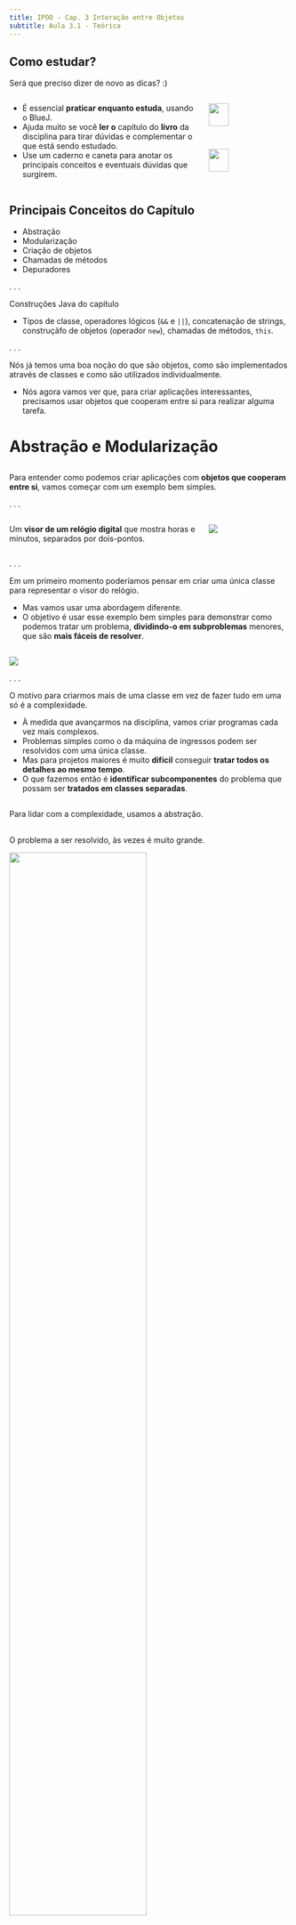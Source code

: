 ```yaml
---
title: IPOO - Cap. 3 Interação entre Objetos
subtitle: Aula 3.1 - Teórica
---
```



## Como estudar? {.smaller}

Será que preciso dizer de novo as [dicas]{.alert}? :)

:::: {.columns}

::: {.column width="70%"}

- É essencial **praticar enquanto estuda**, usando o BlueJ.
- Ajuda muito se você **ler o** capítulo do **livro** da disciplina para tirar dúvidas e complementar o que está sendo estudado.
- Use um caderno e caneta para [anotar]{.alert} os principais [conceitos]{.alert} e eventuais [dúvidas]{.alert} que surgirem.

:::

::: {.column width="30%"}
![](imagens/bluej_completo_vertical.png){fig-alt="Prints do BlueJ." width=50%}
![](imagens/livro_bluej.png){fig-alt="Capa do livro do Barnes e Kolling." fig-align="left" width=50%}
:::

::::

## Principais Conceitos do Capítulo {.smaller}

::: {.nonincremental}
- Abstração
- Modularização
- Criação de objetos
- Chamadas de métodos
- Depuradores
:::

. . .

Construções Java do capítulo

::: {.nonincremental}
- Tipos de classe, operadores lógicos (`&&` e `||`), concatenação de strings, construçãfo de objetos (operador `new`), chamadas de métodos, `this`.
:::

. . .

Nós já temos uma boa noção do que são objetos, como são implementados através de classes e como são utilizados individualmente.

- Nós agora vamos ver que, para criar aplicações interessantes, precisamos usar objetos que cooperam entre si para realizar alguma tarefa.

# Abstração e Modularização {background-color="#40666e"}

## {.smaller}

Para entender como podemos criar aplicações com **objetos que cooperam entre si**, vamos começar com um exemplo bem simples.

. . .

:::: {.columns}

::: {.column width="70%"}
Um **visor de um relógio digital** que mostra horas e minutos, separados por dois-pontos.
:::

::: {.column width="30%"}
![](imagens/visor_relogio_digital.png)
:::

::::

. . .

Em um primeiro momento poderíamos pensar em criar uma única classe para representar o visor do relógio.

- Mas vamos usar uma abordagem diferente.
- O objetivo é usar esse exemplo bem simples para demonstrar como podemos tratar um problema, **dividindo-o em subproblemas** menores, que são **mais fáceis de resolver**.

## {.smaller}

![](imagens/duvida_modularizacao.png)

. . .

O motivo para criarmos mais de uma classe em vez de fazer tudo em uma só é a [complexidade]{.alert}.

- À medida que avançarmos na disciplina, vamos criar programas cada vez mais complexos.
- Problemas simples como o da máquina de ingressos podem ser resolvidos com uma única classe.
- Mas para projetos maiores é muito **difícil** conseguir **tratar todos os detalhes ao mesmo tempo**.
- O que fazemos então é **identificar subcomponentes** do problema que possam ser **tratados em classes separadas**.

## {.smaller}

Para lidar com a complexidade, usamos a [abstração]{.alert}.

## {.smaller auto-animate=true}

::: {.nonincremental}

O problema a ser resolvido, às vezes é muito grande.

![](imagens/dividir-conquistar-1.png){.relative width="70%"}

:::


## {.smaller auto-animate=true}

::: {.nonincremental}

O problema a ser resolvido, às vezes é muito grande.

- Nós então dividimos o problema subproblemas.

![](imagens/dividir-conquistar-2.png){.relative width="70%"}

:::


## {.smaller auto-animate=true}

::: {.nonincremental}

O problema a ser resolvido, às vezes é muito grande.

- Nós então dividimos o problema subproblemas.
  - E dividimos novamente em problemas ainda menores.

![](imagens/dividir-conquistar-3.png){.relative width="70%"}

:::

## {.smaller auto-animate=true}

::: {.nonincremental}

O problema a ser resolvido, às vezes é muito grande.

- Nós então dividimos o problema subproblemas.
  - E dividimos novamente em problemas ainda menores.
  - Fazemos isso até que eles sejam pequenos o suficiente para que consigamos lidar com eles.

![](imagens/dividir-conquistar-3.png){.relative width="70%"}

:::

## {.smaller auto-animate=true}

::: {.nonincremental}

O problema a ser resolvido, às vezes é muito grande.

- Nós então dividimos o problema subproblemas.
  - E dividimos novamente em problemas ainda menores.
  - Fazemos isso até que eles sejam pequenos o suficiente para que consigamos lidar com eles.
- Depois dos subproblemas estarem resolvidos, não pensamos mais nos detalhes deles.

![](imagens/dividir-conquistar-3.png){.relative width="70%"}

:::

## {.smaller auto-animate=true}

::: {.nonincremental}

O problema a ser resolvido, às vezes é muito grande.

- Nós então dividimos o problema subproblemas.
  - E dividimos novamente em problemas ainda menores.
  - Fazemos isso até que eles sejam pequenos o suficiente para que consigamos lidar com eles.
- Depois dos subproblemas estarem resolvidos, não pensamos mais nos detalhes deles.
  - E os utilizamos como blocos (caixa-preta) para resolver os problemas maiores.

![](imagens/dividir-conquistar-4.png){.relative width="70%"}

:::

## {.smaller auto-animate=true}

::: {.nonincremental}

O problema a ser resolvido, às vezes é muito grande.

- Nós então dividimos o problema subproblemas.
  - E dividimos novamente em problemas ainda menores.
  - Fazemos isso até que eles sejam pequenos o suficiente para que consigamos lidar com eles.
- Depois dos subproblemas estarem resolvidos, não pensamos mais nos detalhes deles.
  - E os utilizamos como blocos (caixa-preta) para resolver os problemas maiores.
  - Até termos todo o problema resolvido.

![](imagens/dividir-conquistar-5.png){.relative width="70%"}

:::

## {.smaller}

Essa técnica de dividir o problema em problemas menores é chamada de [dividir para conquistar]{.alert}.

. . .

Podemos entender isso melhor com um exemplo.

## {.smaller}

Vamos pensar em uma equipe de engenheiros **projetando um carro**.

- Eles pensam nas **partes do carro**: *design*, tamanho, local do motor, quantidade de assentos, espaçamento entre rodas, etc.

![](imagens/engenheiros_carro.jpg){width="40%"}^[Imagem de vectorjuice no Freepik ]



## {.smaller}

Outra equipe de engenheiros projeta o **motor**.

- Eles pensam em cada **parte do motor**: as cilindradas, o mecanismo de injeção, a eletrônica, etc.
- Para eles o motor não é uma peça única, e sim **um sistema complexo** de várias partes
  ![](imagens/motor_carro.png){width="50%"}

- Uma delas pode ser a vela de ignição.


## {.smaller}

Há então uma terceira equipe de engenheiros (muitas vezes de outra empresa) que projeta a **vela de ignição**.

- Eles pensam na vela como um sistema com **várias partes**.
  ![](imagens/vela_ignicao.png){width="50%"}
- Eles podem ter feito estudos complexos para saber o metal certo a ser usado, e como é o processo detalhado de fabricação e instalação.

# {.smaller}

A mesma coisa acontece com as outras partes do carro.

. . .

:::: {.columns}

::: {.column width="50%"}
Um *designer* de alto nível vai pensar no **pneu como uma peça única**.

![](imagens/pneu.png){width="30%"} 
:::

::: {.column width="50%"}
::: {.fragment}
Mas outro engenheiro estuda a **composição química ideal** para produzir o material certo para os pneus.

- Para ele, o **pneu é uma coisa complexa**.
  ![](imagens/pneu_detalhado.png){width="50%"}
:::
:::

:::: 

. . .

Já a empresa que fabrica o carro, vai apenas comprar o pneu da fabricante de pneus e enxergá-lo como uma única peça.

- Isto é [abstração]{.alert}!

# {.smaller}

Os engenheiros da fabricante de carros [abstraem]{.alert} (*ignoram*) os detalhes da fabricação dos pneus para conseguirem se concentrar nos detalhes de criação da roda, por exemplo.

- Já os *designers* ignoram os detalhes da roda ou do motor para se concentrar no *design* do carro como um todo.
  - Eles se preocupam apenas com o tamanho do motor e das rodas.

. . .

Repare que um carro é formado por tantas partes que é praticamente **impossível** uma pessoa só **saber todos os detalhes**, de todas as partes, ao mesmo tempo.

- Se fosse assim, provavelmente carros nem seriam fabricados.

# {.smaller}

Se os carros podem ser fabricados aos milhares hoje em dia é porque os engenheiros usam [modularização]{.alert} e abstração.

- Eles **dividem** o carro **em módulos** independentes (roda, motor, caixa de marcha, assento, etc.).
  - E equipes separadas trabalham em **cada módulo** de forma **independente**.
- Quando o módulo é construído, eles usam **abstração**.
  - Ou seja, eles enxergam o **módulo como uma peça única** e o utilizam para construir componentes mais complexos.

# {.smaller}

Modularização e abstração se complementam.

. . .

::: {.callout-tip title="Conceito" icon=false}
**Abstração** é a habilidade de ignorar detalhes das partes, para focar a atenção em um nível mais alto de um problema.
:::

. . .

::: {.callout-tip title="Conceito" icon=false}
**Modularização** é o processo de dividir um todo em partes bem definidas que podem ser construídas e examinadas separadamente, e que interagem de formas bem definidas.
:::

# Abstração em Software {background-color="#40666e"}

## {.smaller}

A mesma ideia de **modularização e abstração** do exemplo do carro **é aplicada no desenvolvimento de software**.

- Para conseguirmos implementar um sistema complexo, nós tentamos dividi-lo em subcomponentes que possamos programar de forma independente.
- Depois tentamos usar esses componentes, como se eles fossem partes simples, sem nos preocuparmos com seus detalhes internos.

. . .

Em **POO**, os componentes e subcomponentes são **objetos**.

- Para criar um carro completo em um sistema OO, faríamos como no exemplo da fábrica.
- Criaríamos objetos separados para motor, roda, caixa de marcha, etc.
- E usaríamos esses objetos para construir um objeto carro.

## {.smaller}

Não é simples pensar nos tipos de objetos (e, consequentemente, nas classes) que precisamos ter em um software.

- Por isso, vamos começar com o exemplo simples do mostrador do relógio.

## Quiz 3.1 {background-color="#f7fad1" .smaller}

::: {.nonincremental}
[O conceito de abstração tem relação com:]{.alert}

a. Prestar muita atenção aos detalhes de um problema.
b. Ignorar completamente os detalhes de um problema.
c. Dividir um problema em problemas menores de forma a ter diferentes níveis de atenção aos seus detalhes.
d. Criar atributos abstratos.
:::

# Modularização no exemplo do relógio {background-color="#40666e"}

## {.smaller}

Voltando ao exemplo do visor de relógio digital, qual seria a maneira mais direta de implementá-lo?

- Poderíamos pensar em uma única classe que representasse os quatro dígitos do relógio, certo?

![](imagens/visor_relogio_digital.png)

. . .

Mas vamos tentar usar **modularização**.

- Como você poderia dividir o "problema" de representar o visor, em subproblemas?

## {.smaller}

Repare como funcionam os dígitos das horas.

- Eles começam em 0, incrementam de 1 em 1, até chegar a 23, e depois voltam para zero.

. . .

E como funcionam os dígitos dos minutos?

- Eles começam em 0, incrementam de 1 em 1, até chegar a 59, e depois voltam para zero.

. . .

Repare que o comportamento dos dígitos das horas e dos minutosé exatamente o mesmo.

- O que muda é apenas o valor limite que faz o valor voltar para zero.

- Podemos pensar então em um objeto capaz de representar um visor de dois dígitos.
  ![](imagens/visor_numeros.png)
- E poderíamos usar dois objetos desse tipo, um para as horas e outro para os minutos, para representar o relógio.

# Implementando o visor do relógio {background-color="#40666e"}

## {.smaller}

Precisamos então definir uma classe para representar um visor de número de dois dígitos.

- Ela poderia ter um método de acesso para retornar seus valores.
- E dois métodos modificadores:
  - Para definir o valor.
  - E para incrementá-lo (adicionar 1), zerando ao chegar no limite.

. . .

Com a classe pronta, podemos criar dois objetos dela com limites diferentes para representar o relógio.

## {.smaller}

Quais **atributos** são necessários na classe que representa números de dois dígitos?

- Veja que precisamos guardar o valor propriamente dito.
- E o limite que faz o valor voltar para zero.

. . .

Esses valores devem ser de que tipo?

. . .

::: {.halfincfontsize}
```.java
public class VisorDeNumero
{
    private int limite;
    private int valor;

    // construtor e métodos omitidos.
}
```
:::

## {.smaller}

Antes de pensar nos detalhes da classe `VisorDeNumero`, imagine que já temos a classe pronta.

- Como poderíamos construir um visor de relógio completo, usando essa classe?
- Precisamos de dois objetos visor de números (um para as horas e outro para os minutos).
  - Portanto, cada um desses objetos deve ser um **atributo** na classe que representa o visor do relógio.

. . .

::: {.halfincfontsize}
```.java
public class VisorDeRelogio
{
    private VisorDeNumero horas;
    private VisorDeNumero minutos;

    // construtor e métodos omitidos.
}
```
:::

. . .

Repare que [classes definem tipos]{.alert}.

## {.smaller}

O **tipo de um atributo** determina o tipo dos valores que ele pode guardar.

- Se o tipo é uma classe, o atributo pode guardar objetos daquela classe.

. . .

::: {.callout-warning title="Declaração não cria objetos"}
Uma declaração de um atributo ou uma variável do tipo de uma classe não cria automaticamente um objeto daquela classe.

- A princípio o atributo ou variável fica vazio.
- Portanto, no construtor da classe `VisorDeRelogio` precisaremos criar os objetos a serem guardados pelos atributos.
:::

. . .

::: {.callout-tip title="Conceito" icon=false}
**Classes definem tipos**. Um nome de classe pode ser usado como tipo de uma variável. Variáveis de tipo de uma classe podem guardar objetos daquela classe.
:::

# Diagramas de classe vs. diagramas de objetos {background-color="#40666e"}

## {.smaller}

Compare as duas figuras abaixo:

- À esquerda temos o [diagrama de objetos]{.alert} do visor de relógio.
- À direita temos o [diagrama de classes]{.alert} para a mesma situação.

:::: {.columns}

::: {.column width="50%"}
![](imagens/visor_relogio_diagrama_objetos.png)
:::

::: {.column width="50%"}
![](imagens/visor_relogio_diagrama_classes.png)
:::

:::: 

. . .

![](imagens/duvida_2_classes_3_objetos.png){width="40%"}

## {.smaller}

Repare que nós criamos dois objetos da mesma classe `VisorDeNumero`.

. . .

Os dois diagramas mostram diferentes visões do mesmo programa.

- O diagrama de classes mostra uma [visão estática]{.alert}.
  - Ou seja, representa o **momento da programação**, quando estamos escrevendo o código.
  - Dizemos que `VisorDeRelogio` usa (ou depende) de `VisorDeNumero`.

. . .

Quando o programa é iniciado, vamos criar um objeto `VisorDeRelogio`.

- E vamos implementar a classe de forma que ela crie automaticamente dois objetos `VisorDeNumero`.
- Portanto, o diagrama de objetos mostra uma [visão dinâmica]{.alert}.
- Ele representa o **tempo de execução**, quando o programa está rodando.

## {.smaller}

![](imagens/visor_relogio_diagrama_objetos.png){width="40%"} 

Vamos avaliar o diagrama de objetos novamente, pois ele traz um detalhe importante.

- Repare que quando uma variável guarda um objeto, ela não o guarda diretamente.
- Na verdade a variável guarda uma [referência]{.alert} (um ponteiro) [para o objeto]{.alert} .

. . .

No diagrama a variável é representada pela caixa branca.

- E a referência do objeto pela seta.
- Portanto, repare que o objeto `VisorDeNumero` é armazenado fora do objeto `VisorDeRelogio`.
  - E a referência (o ponteiro) é que liga os dois.

##

::: {.callout-note title="Exercício" icon=false}
Pense no projeto de exemplo `disciplina` que vimos antes.
Suponha que criamos um objeto `Disciplina` e três objetos `Estudante`, e matriculamos os estudantes na disciplina.
Tente desenhar um diagrama de classes e um diagrama de objetos para essa situação.
Explique a diferença entre os diagramas.
:::

##

::: {.callout-note title="Exercício" icon=false}
Quando um diagrama de classes é alterado? E como ele é alterado?
:::

::: {.callout-note title="Exercício" icon=false}
Quando um diagrama de objetos é alterado? E como ele é alterado?
:::

::: {.callout-note title="Exercício" icon=false}
Escreva a declaração de um atributo `orientador` que guarde uma referência para um objeto `Professor`.
:::

## Quiz 3.2 {background-color="#f7fad1" .smaller}

::: {.nonincremental}
[Marque a alternativa incorreta:]{.alert}

a. Classes definem tipos.
b. Diagramas de classes dão uma visão estática do programa.
c. Diagramas de objetos dão uma visão dinâmica do programa.
d. Visão estática se referente ao tempo de execução do programa.
:::

# Tipos primitivos e tipos objetos {background-color="#40666e"}

## {.smaller}

Java tem dois tipos diferentes de tipos :) 

:::: {.columns}

::: {.column width="50%"}
::: {.fragment}
[Tipos primitivos]{.alert}

![](imagens/homem_cavernas.jpg){width="30%"} <!--^[Imagem de macrovector no Freepik]-->
:::
:::

::: {.column width="50%"}
::: {.fragment}
[Tipos objeto]{.alert} (ou *tipos por referência*)

![](imagens/o_objeto.png){width="40%"}
:::
:::

::::

. . .

Tipos primitivos são predefinidos na linguagem Java

- Ex.: `int`, `boolean`, `double`.

. . .

Já os tipos objeto são definidos por classes.

- Algumas classes fazem parte do Java padrão (como a `String`).
- E podemos criar nossas próprias classes.

## {.smaller}

Tipos objeto e tipos primitivos têm **semelhanças**:

- Ambos podem ser usados como tipos.

. . .

Mas se comportam de forma **diferente**:

- Tipos primitivos são guardados diretamente nas variáveis.
  - No diagrama de objetos mostramos os valores diretamente nas caixas das variáveis.
- Já tipos objeto guardam apenas uma referência (ponteiro) para o objeto.
  - No diagrama representamos com uma seta.

. . .


::: {.callout-tip title="Conceito" icon=false}
Os **tipos primitivos** em Java não definem objetos. Tipos como `int`, `boolean` e `double` são os tipos primitivos mais comuns. Tipos primitos não possuem métodos.
:::

# A classe `VisorDeNumero` {background-color="#40666e"}

## {.smaller}

Antes de vermos o exemplo do relógio, é importante entendermos a classe `VisorDeNumero`.

- E assim sabermos como ela pode ser usada para construir o relógio.

. . .

Vamos avaliar o código da classe, baixando o projeto [visor-numero](https://github.com/ufla-ipoo/visor-numero).


##

::: {.callout-note title="Exercício" icon=false}
No BlueJ acesse a opção: **Exibir** &rarr; **Exibir terminal**, e no terminal acesse **Opcoes** &rarr; **Anotar chamadas de métodos**.

Crie um objeto `VisorDeNumero` com limite `24` e dê o nome `horas` para a variável.

- Abra o inspetor e, com ele aberto, chame o método `incrementar` do objeto criado.
- Repare, no terminal, como é a chamada do método.
- Chame repetidamente o método `incrementar` até que ele volte para zero. Obs.: use um limite menor se estiver impaciente :)
:::

##

::: {.callout-note title="Exercício" icon=false}
Crie outro objeto `VisorDeNumero`, com limite 60 , e dê o nome `minutos`.

- Chame o método `incrementar` do objeto e repare como é a chamada no terminal.
- Repare que você está fazendo o papel do relógio já que tem um visor de horas e um de minutos.
- O que você deveria fazer a cada chamada do método `incrementar` para o objeto `minutos` para saber se é hora de incrementar o objeto de `horas`?
:::

. . .

::: {.callout-note title="Exercício" icon=false}
Usando o bloco de códigos do BlueJ, crie um objeto `VisorDeNumero`, chamado `vn`, com limite 6, e experimente todos os seus métodos.
:::

##

::: {.callout-note title="Exercício" icon=false}
Experimente digitar o código abaixo no Bloco de Códigos:

::: {.halfincfontsize}
```.java
VisorDeNumero.obterValor();
```
:::

O que a mensagem de erro indica? 
:::

::: {.callout-note title="Exercício" icon=false}
Experimente agora a linha abaixo:

::: {.halfincfontsize}
```.java
vn.definirValor(int 5);
```
:::

A mensagem de erro, nesse caso, te ajuda a identificar o problema?

Tente corrigir o código e memorizar essa situação que é muito comum para quem está começando.
:::

## {.smaller}

Repare que o método `definirValor` utiliza uma expressão booleana

::: {.halfincfontsize}
```.java
public void definirValor(int novoValor)
{
    if((novoValor >= 0) && (novoValor < limite)) {
        valor = novoValor;
    }
}
```
:::

. . .

Em **Java**, os [operadores lógicos]{.alert} são:

- `&&`
  - **e** lógico (*and em C++*).
- `||`
  - **ou** lógico (*or em C++*).
- `!`
  - **negação** (*not em C++*).

##

::: {.callout-note title="Exercício" icon=false}
O que acontece quando o método `definirValor` é chamado com um valor inválido (experimente!).

Você acha que da forma que foi feito é uma boa solução? Consegue pensar em uma solução melhor?
:::

::: {.callout-note title="Exercício" icon=false}
O que aconteceria se, no método `definirValor`, o operador `>=` fosse trocado por `>`?
:::

::: {.callout-note title="Exercício" icon=false}
O que aconteceria se, no método `definirValor`, o operador `&&` fosse trocado por `||`?
:::

##

::: {.callout-note title="Exercício" icon=false}
Estude a implementação dos métodos `obterValorVisor` e `incrementar`.
Caso tenha dúvidas, estude as páginas 56 a 59 do livro do Barnes e Kölling (4ª ed.).
:::

::: {.callout-note title="Exercício" icon=false}
O método `obterValorVisor` sempre funciona corretamente?
Quais premissas ele assume?
O que acontece, por exemplo, se você criar um objeto com limite 800?
:::

# A classe `VisorDeRelogio` {background-color="#40666e"}

## {.smaller}

Agora que já entendemos como criar uma clase que define um visor de números de dois dígitos, vamos estudar o projeto [visor-relogio](https://github.com/ufla-ipoo/visor-relogio).

- Ele possui a classe `VisorDeRelogio` que cria dois objetos visores de números para construir o visor completo do relógio.


##

::: {.callout-note title="Exercício" icon=false}
Crie um objeto `VisorDeRelogio`, selecionando este construtor:

::: {.halfincfontsize}
```.java
  new VisorDeRelogio()
```
:::

Chame o método `obterHora` para descobrir a hora inicial que o relógio foi criado.
Você consegue imaginar porque ele começa nesse horário específico?
:::

. . .

::: {.callout-note title="Exercício" icon=false}
Abra o inspetor para esse objeto.
Com o inspetor aberto, chame os métodos do objeto, observando o atributo `stringVisor` no inspetor.
No BlueJ, abra o arquivo `README.md` para entender melhor o funcionamento do projeto.
:::

. . .

::: {.callout-note title="Exercício" icon=false}
Quantas vezes você precisa chamar o método `tiqueTaque` no objeto `VisorDeRelogio` para fazer sua hora chegar a `01:00`.
De que outra forma você poderia fazer o relógio mostrar esse mesmo horário?
:::

## {.smaller}

Vamos agora estudar a classe `VisorDeRelogio`.

- Abra a classe e avalie todo o código.

. . .

Veja que o atributo `stringVisor` simula um visor físico real do relógio.

- Se esse software rodasse em um relógio de verdade, nós mostraríamos a informação no visor físico.
- Aqui, o atributo `stringVisor` serve para simular o visor real do relógio.

. . .

A classe `VisorDeRelogio` tem mais dois atributos: `horas` e `minutos`.

- Eles guardam **referências** para objetos do tipo `VisorDeNumero`.
- O valor lógico do horário do relógio é guardado nesses dois atributos.

## {.smaller}

O digrama de objetos abaixo mostra de forma mais completa um objeto `VisorDeRelogio`.

- Veja que todos os atributos são referências para outros objetos.
- Inclusive `stringVisor`, já que uma string é um objeto em Java.
  - Obs.: por simplicidade, o diagrama não mostra a representação interna do objeto String.

![](imagens/visor_relogio_diagrama_objetos2.png){.r-stretch}

##

::: {.callout-tip title="Só para os curiosos" collapse="true"}
Você pode também abrir o projeto [visor-relogio-com-interface-grafica](https://github.com/ufla-ipoo/visor-relogio).
Veja que ele possui uma classe a mais que você pode experimentar e ver o que faz.
:::


# Objetos criando objetos {background-color="#40666e"}

## {.smaller}

Vimos que um visor de relógio possui dois visores de números, para horas e minutos.

- Mas de onde vêm esses objetos no código?

. . .

Veja que, **como usuários** do mostrador de relógio, nós criamos apenas o objeto da classe `VisorDeRelogio`.

- E esperamos que os **visores de números** sejam **criados implicitamente**.

. . .

Mas, **como programadores** da classe `VisorDeRelogio`, nós precisamos fazer isso acontecer.

- Para isso, basta **criarmos os objetos `VisorDeNumero` dentro do construtor** da classe `VisorDeRelogio`.
- Como o construtor é chamado quando um objeto `VisorDeRelogio` é criado, os visores de número serão criados automaticamente.

## {.smaller}

Vamos analisar como o construtor de `VisorDeRelogio` faz isso:

::: {.halfincfontsize}
```.java
public class VisorDeRelogio
{
    private VisorDeNumero horas;
    private VisorDeNumero minutos;

    // Atributos restantes omitidos

    public VisorDeRelogio()
    {
        horas = new VisorDeNumero(24);
        minutos = new VisorDeNumero(60);
        atualizarVisor();
    }

    // Métodos omitidos
}
```
:::

## {.smaller}

Vamos analisar como o construtor de `VisorDeRelogio` faz isso:

::: {.halfincfontsize}
```.java
public class VisorDeRelogio
{
    private VisorDeNumero horas;
    private VisorDeNumero minutos;

    // Atributos restantes omitidos

    public VisorDeRelogio()
    {
        horas = new VisorDeNumero(24);
        minutos = new VisorDeNumero(60);
        atualizarVisor();
    }

    // Métodos omitidos
}
```
:::

As duas primeiras linhas do construtor criam objetos `VisorDeNumero`

- E os atribuem a variáveis.

## {.smaller}

Repare a **sintaxe** do **comando** que **cria um novo objeto**:

. . .

::: {.halfincfontsize}
```.java
  new NomeDaClasse(lista_de_parametros)
```
:::

. . .

O operador [`new`]{.alert} faz duas coisas:

1. Cria um novo objeto da classe nomeada (no nosso exemplo `VisorDeNumero`).
2. Executa o construtor daquela classe.

. . .

**Se** o construtor da classe **tiver parâmetros**, os valores deles devem ser passados.

## {.smaller}

Repare, por exemplo, que o construtor da classe `VisorDeNumero` espera um valor inteiro como parâmetro.

::: {.halfincfontsize}
```.java
  public VisorDeNumero(int limiteParaZerar)
```
:::

. . .

Com isso, ao usarmos o operador `new` para criar um objeto `VisorDeNumero`, como ele chama o construtor da classe, precisaremos fornecer um argumento inteiro.

::: {.halfincfontsize}
```.java
  new VisorDeNumero(24);
```
:::

- Note que a passagem de parâmetros funciona da mesma forma que já tínhamos visto para os métodos.

## {.smaller}

Veja que da forma que fizemos, ficou como gostaríamos:

- Como ***usuários*** do `VisorDeRelogio`:
  - Criamos apenas esse objeto, e os visores de números são criados implicitamente.
- Já como ***programadores*** da classe:
  - Precisamos explicitar a criação dos objetos, escrevendo código para isso.

. . .


Obs.: ao final do construtor, o método `atualizarVisor` é chamado. Conversaremos sobre ele mais adiante.

## 

::: {.callout-note title="Exercício" icon=false}
Escreva comandos em Java que declarem uma variável chamada `janela`, do tipo `Retangulo`, e então crie um objeto `Retangulo` e o atribua à variável.
Assuma que o construtor de `Retangulo` tem dois parâmetros do tipo `int`.
:::

## Quiz 3.3 {background-color="#f7fad1" .smaller}

::: {.nonincremental}
[Marque a alternativa correta:]{.alert}

a. Atributos de tipo objeto guardam referências (ponteiros) para objetos.
b. Atributos de tipo primitivo guardam referências (ponteiros) para objetos primitivos. 
c. Objetos só podem criar outros objetos dentro de construtores.
d. Objetos são criados usando o operador `create`.
:::


# Múltiplos construtores {background-color="#40666e"}

## {.smaller}

Ao criar objetos da classe `VisorDeRelogio`, usando o BlueJ, você deve ter notado que há duas opções no menu para criar o objeto.

::: {.halfincfontsize}
```.java
  new VisorDeRelogio()
  new VisorDeRelogio(int hora, int minuto)
```
:::

. . .

Isso acontece porque `VisorDeRelogio` tem [dois construtores]{.alert}.

- Eles servem para **fornecer formas alternativas de inicializar um objeto** `VisorDeRelogio`.
  - Com o construtor sem parâmetros, criamos um relógio com hora inicial 00:00.
  - Já usando o segundo construtor, podemos criar um relógio com hora inicial diferente.

. . .

É comum que classes tenham vários construtores para dar várias opções de criação dos seus objetos.

- Para isso funcionar, cada construtor deve ter um conjunto diferente de parâmetros.
- Damos a isso o nome de [sobrecarga]{.alert} de construtores.


## {.smaller}

![](imagens/sobrecarga_galvao.png)

## {.smaller}

![](imagens/sobrecarga_galvao_resposta.png)

. . .

Assim como os construtores, [métodos]{.alert} também [podem ser sobrecarregados]{.alert}.

## {.smaller}

![](imagens/duvida_metodos_sobrecarregados.png)

. . .

O que pode e o que não pode ser feito em termos de sobrecarga tem a ver com **o que o compilador consegue identificar**.

. . .

Imagine a chamada abaixo:

::: {.halfincfontsize}
```.java
	meuCarro.deslocar(68.5);
```
:::

. . .

Como o compilador conseguiria definir qual dos métodos está sendo chamado?

- O compilador não consegue!
- Portanto, não é possível criar dois métodos sobrecarregados dessa forma.


## {.smaller}

![](imagens/duvida_metodos_sobrecarregados_retorno.png)

. . .

Mais uma vez vamos pensar em um exemplo de chamada:

. . .

::: {.halfincfontsize}
```.java
	int a = meuCarro.acelerar();
```
:::

. . .

Nesse caso, parece que seria possível pois o compilador sabe que a variável `a` é do tipo `int`.

- Mas na verdade você não é obrigado a usar o valor retornado por uma chamada de método.
  ```.java
	meuCarro.acelerar();
  ```
- A chamada acima, por exemplo é válida, e, nesse caso, o compilador não consegue definir qual método será chamado.
- Portanto, não é possível declarar métodos sobrecarregados dessa forma.


## 

::: {.callout-tip title="Conceito" icon=false}
**Sobrecarga**: Uma classe pode ter mais de um construtor, ou mais de um método com o mesmo nome, desde que cada um tenha um conjunto diferente de tipos de parâmetros (ou seja, a quantidade ou a ordem dos tipos dos parâmetros precisa ser diferente).
:::

. . .

::: {.callout-note title="Exercício" icon=false}
Avalie o segundo construtor no código da classe `VisorDeRelogio`.
Explique o que ele faz e como ele o faz.

Identifique as semelhanças e diferenças entre os dois construtores.
Porque o método `atualizarVisor` não é chamado no segundo construtor, por exemplo?
:::

# Chamadas de métodos {background-color="#40666e"}

## {.smaller}

A última linha do construtor de `VisorDeRelogio` tem o comando `atualizarVisor`.

::: {.halfincfontsize}
```.java
    public VisorDeRelogio()
    {
        horas = new VisorDeNumero(24);
        minutos = new VisorDeNumero(60);
        atualizarVisor();
    }
```
:::

. . .

Este comando é uma [chamada de método]{.alert}.

- Você já deve ter visto que a classe `VisorDeRelogio` tem um método com a seguinte assinatura:
  
  ::: {.halfincfontsize}
  ```.java
    private void atualizarVisor()
  ```
  :::

. . .

Portanto, o último comando no construtor, chama este método.

- Como o método está na mesma classe, a essa operação damos o nome de [chamada de método interno]{.alert}.

## {.smaller}

Uma chamada de método interno tem a seguinte **sintaxe**:

. . .

::: {.halfincfontsize}
```.java
  nomeDoMetodo(lista_de_parametros)
```
:::

. . .

Repare que uma chamada de método interno não usa variável, nem ponto.

- Não é necessário usar variável porque o objeto chama o método dele mesmo.

. . .

Métodos podem ter parâmetros ou não.

- Nesse exemplo, como o método não tem parâmetros, não passamos nenhum valor na chamada do método.

## {.smaller}

Quando há uma chamada de método, o **método correspondente é executado**.

- E, então, a **execução retorna** para onde o método foi chamado e **continua depois dela**.
- O método correspondente precisa ter o mesmo nome e a mesma sequência de tipos de parâmetros.
  - Já que podem existir métodos **sobrecarregados**.

## {.smaller}

Vamos agora avaliar o código do método `tiqueTaque`:

. . .

::: {.halfincfontsize}
```.java
    public void tiqueTaque()
    {
        minutos.incrementar();
        if(minutos.obterValor() == 0) {  // minutos voltaram para zero
            horas.incrementar();
        }
        atualizarVisor();
    }
```
:::

. . .

Se este visor estivesse conectado a um relógio de verdade, este método seria chamado a cada 60 segundos por um temporizador eletrônico do relógio.

- Aqui, nós mesmos chamamos o método para testar o visor.

## {.smaller}

::: {.halfincfontsize}
```.java
    public void tiqueTaque()
    {
        minutos.incrementar();
        if(minutos.obterValor() == 0) {  // minutos voltaram para zero
            horas.incrementar();
        }
        atualizarVisor();
    }
```
:::

A primeira linha do método chama o comando `incrementar` do objeto `minutos`.

- Veja então que, dessa, quando um dos métodos do `VisorDeRelogio` é chamado, ele, por sua vez, chama um método de outro objeto como parte da tarefa.

. . .

Uma chamada a um método de outro objeto é uma [chamada de método externo]{.alert}.

## {.smaller}

Uma **chamada de método externo** tem a seguinte **sintaxe**:

. . .

::: {.halfincfontsize}
```.java
  objeto . nomeDoMetodo (lista_de_parametros)
```
:::

. . .

Essa sintaxe é conhecida como notação de ponto (*dot notation*).

- Usamos o nome do objeto, seguido de ponto, seguindo do nome do método, seguido dos parâmetros do método.
- Repare que usamos o nome do objeto e não da classe.


## {.smaller}

Veja que, quando usamos o nome de objeto, temos uma chamada de método externo.

- O que é bem diferente de uma chamada de método interno.
- Porque, ao chamar o método externo, estamos pedindo a um objeto `VisorDeNumero` para fazer parte da tarefa completa.

. . .

Podemos dizer que a tarefa de manter as horas é dividida entre as classe `VisorDeRelogio` e `VisorDeNumero`.

- Este é um exemplo prático do princípio de **dividir e conquistar** que vimos no início do capítulo ao discutirmos sobre **abstração**.


## {.smaller}

::: {.halfincfontsize}
```.java
    public void tiqueTaque()
    {
        minutos.incrementar();
        if(minutos.obterValor() == 0) {  // minutos voltaram para zero
            horas.incrementar();
        }
        atualizarVisor();
    }
```
:::

Repare que a linha seguinte do método `tiqueTaque` faz outra chamada de método externo.

- O método retorna o valor atual dos minutos.
- Se ele acabou de ir para zero, é hora de incrementar as horas, e isso é feito em seguida.

## {.smaller}

Podemos agora entender os demais métodos da classe.

- Identifique neles onde ocorrem chamadas de método interno e chamadas de método externo.

. . .

::: {.callout-tip title="Conceito" icon=false}
Métodos podem chamar outros métodos da mesma classe como parte de sua implementação.
Chamamos isso de **chamada de método interno**.
:::

. . .

::: {.callout-tip title="Conceito" icon=false}
Métodos podem chamar métodos de outros objetos usando notação de ponto.
Chamamos isso de **chamada de método externo**.
:::

##

::: {.callout-note title="Exercício" icon=false}
Suponha que exista uma variável chamada `imp1` do tipo `Impressora`, que referencia um objeto impressora, cuja classe tem métodos com as seguintes assinaturas:

::: {.halfincfontsize}
```.java
  public void imprimir(String nomeDoArquivo, boolean dosDoisLados)
  public int obterSituacao(int atraso)
```
:::

Escreva duas possíveis chamadas para cada um desses métodos. 
:::

::: {.callout-note title="Exercício" icon=false}
Abra o projeto [`casa`](https://github.com/ufla-ipoo/casa) e avalie a classe `Figura`.
Que tipos de objetos são criados no construtor de `Figura`?
:::

::: {.callout-note title="Exercício" icon=false}
Liste todas as chamadas de métodos externos que são feitas no método `desenhar` da classe `Figura` para o objeto `Triangulo` chamado `telhado`.
:::

##

::: {.callout-note title="Exercício" icon=false}
Remova as duas linhas abaixo do método `desenhar` da classe `Figura`, fazendo com que a definição das cores seja feita através de uma chamada de um método interno chamado `definirCor` (que você precisará criar).

::: {.halfincfontsize}
```.java
  janela.mudarCor("preta");
  sol.mudarCor("amarela");
```
:::

:::

## Quiz 3.4 {background-color="#f7fad1" .smaller}

::: {.nonincremental}
[Marque a alternativa incorreta:]{.alert}

a. Construtores e métodos podem ser sobrecarregados.
b. Métodos sobrecarregados são aqueles que têm muitos comandos.
c. Métodos sobrecarregados são métodos de uma mesma classe que possuem o mesmo nome.
d. Objetos podem chamar métodos de outros objetos através de chamadas de método externo.
:::


# Recapitulando o visor de relógio {background-color="#40666e"}

## {.smaller}

É importante reforçarmos como o projeto do visor de relógio usa o conceito de **abstração** para dividir o problema em problemas menores.

- Repare que, no código da classe `VisorDeRelogio`, criamos objetos `VisorDeNumero` sem nos preocupar sobre os detalhes internos desses objetos.
- Depois chamamos métodos (`incrementar` e `obterValor`) dos objetos para fazer o que precisamos.
  - Nesse ponto, assumimos que o método `incrementar` vai mudar corretamente o valor, **sem preocuparmos** com [como]{.alert} ele faz isso.

## {.smaller}

Em projetos reais, muitas vezes classes diferentes são feitas por pessoas diferentes.

- Se tivéssemos feito assim para o exemplo do visor de relógio, o que as duas pessoas precisariam entrar em acordo?
  - Precisariam concordar, apenas, sobre as **assinaturas de método** e [o que]{.alert} **os métodos fazem**.
  - Não seria necessário discutir **como** eles fazem.
- Feito isso, uma pessoa poderia implementar os métodos e a outra apenas os usaria.

. . .

O conjunto dos métodos (assinaturas) que um objeto disponibiliza para outros objetos é chamado de [interface]{.alert}.

- Esse conceito traz um poder enorme para a Orientação a Objetos.
- Você poderá conhecê-lo melhor e utilizar todo o seu poder na disciplina PPOO ;)

##

::: {.callout-note title="Exercício de Implementação 1" icon=false}
Mude o relógio para que ele funcione como relógios americanos, mostrando 12 horas em vez de 24.

Repare que isso pode ser mais difícil do que parece, depois da meia-noite e do meio-dia, o relógio deve mostrar 12:30 e não 00:30.
Portanto, os minutos devem ir de 1 a 59, mas as horas devem ir de 1 a 12.
:::

::: {.callout-note title="(Opcional) Exercício de Implementação 2" icon=false}
Há pelo menos duas formas de fazer o exercício anterior.
Você poderia armazenar as horas com valores entre 1 e 12.
Ou poderia deixar o relógio funcionando internamente com um relógio de 24 horas e tratar apenas a `stringVisor` para mostrar
horas no formato esperado de 12 horas.

Implemente as duas opções (você deve ter dois projetos separados no BlueJ, um com cada implementação).

Qual opção é mais fácil? Qual é melhor? Por que?
:::

##

::: {.callout-note title="(Opcional) Exercício - [Desafio]{.alert}" icon=false}
Suponha que uma classe `Arvore` tenha um atributo do tipo `Triangulo` chamado `folhas` e um atributo do tipo `Quadrado` chamado `tronco`.
O construtor de `Arvores` não espera nenhum parâmetro, e seu construtor cria objetos `Triangulo` e `Quadrado` para seus atributos.

Usando o projeto [`figuras`](https://github.com/ufla-ipoo/casa), crie uma classe `Arvore` que corresponda a essa descrição.
Neste exercício, não é necessário definir nenhum método, e nem tratar a forma da árvore.
:::

::: {.callout-note title="(Opcional) Exercício - [Desafio]{.alert}" icon=false}
Agora complete a classe `Arvore` do exercício anterior.
O construtor deve mover o tronco para debaixo das folhas e fazer ambos serem exibidos.
Faça isso criando um método chamado `configurar` e incluindo uma chamada a este método no construtor.
Mude o tamanho do triângulo de forma que a árvore se pareça um pinheiro.
:::

# Entregas dessa Aula {background-color="#40666e"}

## {.smaller}

::: {.nonincremental}

Como você já sabe das aulas anteriores, para que você tenha a [presença]{.alert} 

- considerada nas aula em [formato ANP]{.alert} (Atividade Não-Presencial), 
- você precisa **demonstrar que** realmente **estudou** o conteúdo.

::: {.callout-important title="Entregas no Campus Virtual"}
Para ter presença nessa aula você deve:

- Responder, no Campus Virtual, aos quizes presentes nesses slides e enviar o projeto dos exercício de implementação 1.
:::
:::